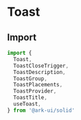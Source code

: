 
# Toast

<Intro />

## Import

```ts
import {
  Toast,
  ToastCloseTrigger,
  ToastDescription,
  ToastGroup,
  ToastPlacements,
  ToastProvider,
  ToastTitle,
  useToast,
} from '@ark-ui/solid'
```

